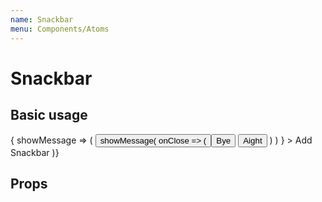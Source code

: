 ```yaml
---
name: Snackbar
menu: Components/Atoms
---
```




# Snackbar

## Basic usage

<Playground>
    <MessageProvider>
    { showMessage => (
        <Button
          type={EButtonType.Contained}
          onClick={() =>
            showMessage(
              onClose => (
                <Snackbar
                  heading={'Snackbar Heading'}
                  description={'Some description'}
                  dismissable
                  onClose={onClose}
                >
                  <Button type={EButtonType.Outline} onClick={onClose}>Bye</Button>
                  <Button type={EButtonType.Contained}>Aight</Button>
                </Snackbar>
              )
            )
          }
        >
          Add Snackbar
        </Button>
        )}
    </MessageProvider>
</Playground>

## Props

<PropsTable of={Snackbar} />